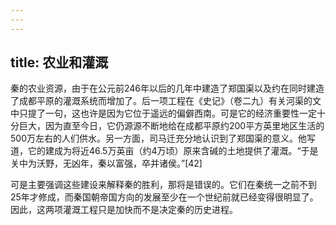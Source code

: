 ```yaml
---
---
---
```

title: 农业和灌溉
---



秦的农业资源，由于在公元前246年以后的几年中建造了郑国渠以及约在同时建造了成都平原的灌溉系统而增加了。后一项工程在《史记》（卷二九）有关河渠的文中只提了一句，这也许是因为它位于遥远的偏僻西南。可是它的经济重要性一定十分巨大，因为直至今日，它仍源源不断地给在成都平原约200平方英里地区生活的500万左右的人们供水。另一方面，司马迁充分地认识到了郑国渠的意义。他写道，它的建成为将近46.5万英亩（约4万顷）原来含碱的土地提供了灌溉。“于是关中为沃野，无凶年，秦以富强，卒并诸侯。”[42]

可是主要强调这些建设来解释秦的胜利，那将是错误的。它们在秦统一之前不到25年才修成，而秦国朝帝国方向的发展至少在一个世纪前就已经变得很明显了。因此，这两项灌溉工程只是加快而不是决定秦的历史进程。